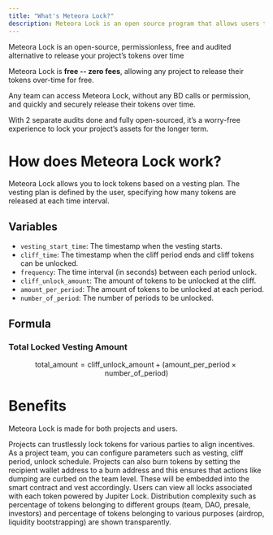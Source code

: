 ```yaml
---
title: "What's Meteora Lock?"
description: Meteora Lock is an open source program that allows users to lock tokens based on a vesting plan.
---
```


Meteora Lock is an open-source, permissionless, free and audited alternative to release your project’s tokens over time

Meteora Lock is **free -- zero fees**, allowing any project to release their tokens over-time for free.

Any team can access Meteora Lock, without any BD calls or permission, and quickly and securely release their tokens over time.

With 2 separate audits done and fully open-sourced, it’s a worry-free experience to lock your project’s assets for the longer term.

# How does Meteora Lock work?

Meteora Lock allows you to lock tokens based on a vesting plan. The vesting plan is defined by the user, specifying how many tokens are released at each time interval.

## Variables

- `vesting_start_time`: The timestamp when the vesting starts.
- `cliff_time`: The timestamp when the cliff period ends and cliff tokens can be unlocked.
- `frequency`: The time interval (in seconds) between each period unlock.
- `cliff_unlock_amount`: The amount of tokens to be unlocked at the cliff.
- `amount_per_period`: The amount of tokens to be unlocked at each period.
- `number_of_period`: The number of periods to be unlocked.

## Formula

### Total Locked Vesting Amount

```math
\text{total\_amount} = \text{cliff\_unlock\_amount} + (\text{amount\_per\_period} \times \text{number\_of\_period})
```

# Benefits

Meteora Lock is made for both projects and users.

<CardGroup cols={2}>
  <Card title="For Projects" icon="building" iconType="solid">
    Projects can trustlessly lock tokens for various parties to align incentives. As a project team, you can configure parameters such as vesting, cliff period, unlock schedule. Projects can also burn tokens by setting the recipient wallet address to a burn address and this ensures that actions like dumping are curbed on the team level. These will be embedded into the smart contract and vest accordingly.
  </Card>
  <Card title="For Users" icon="users" iconType="solid">
    Users can view all locks associated with each token powered by Jupiter Lock. Distribution complexity such as percentage of tokens belonging to different groups (team, DAO, presale, investors) and percentage of tokens belonging to various purposes (airdrop, liquidity bootstrapping) are shown transparently.
  </Card>
</CardGroup>